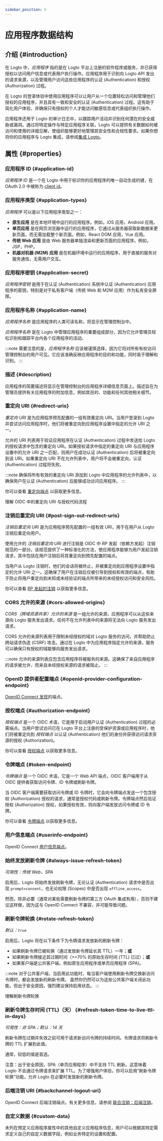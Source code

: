 ```yaml
---
sidebar_position: 5
---
```


# 应用程序数据结构

## 介绍 \{#introduction}

在 Logto 中，_应用程序_ 指的是在 Logto 平台上注册的软件程序或服务，并已获得授权以访问用户信息或代表用户执行操作。应用程序用于识别向 Logto API 发出的请求来源，以及管理用户访问这些应用程序的认证 (Authentication) 和授权 (Authorization) 过程。

在 Logto 的登录体验中使用应用程序可以让用户从一个位置轻松访问和管理他们授权的应用程序，并且具有一致和安全的认证 (Authentication) 过程。这有助于简化用户体验，并确保只有授权的个人才能访问敏感信息或代表组织执行操作。

应用程序还用于 Logto 的审计日志中，以跟踪用户活动并识别任何潜在的安全威胁或漏洞。通过将特定操作与特定应用程序关联，Logto 可以提供有关数据如何被访问和使用的详细见解，使组织能够更好地管理其安全性和合规性要求。如果你想将你的应用程序与 Logto 集成，请参阅[集成 Logto](/integrate-logto)。

## 属性 \{#properties}

### 应用程序 ID \{#application-id}

_应用程序 ID_ 是一个在 Logto 中用于标识你的应用程序的唯一自动生成的键，在 OAuth 2.0 中被称为 [client id](https://www.oauth.com/oauth2-servers/client-registration/client-id-secret/)。

### 应用程序类型 \{#application-types}

_应用程序_ 可以是以下应用程序类型之一：

- **原生应用** 是在本地环境中运行的应用程序。例如，iOS 应用，Android 应用。
- **单页应用** 是在网页浏览器中运行的应用程序，它通过从服务器获取新数据来更新页面，而无需加载整个新页面。例如，React DOM 应用，Vue 应用。
- **传统 Web 应用** 是由 Web 服务器单独渲染和更新页面的应用程序。例如，JSP，PHP。
- **机器对机器 (M2M) 应用** 是在机器环境中运行的应用程序，用于直接的服务对服务通信，无需用户交互。

### 应用程序密钥 \{#application-secret}

_应用程序密钥_ 是用于在认证 (Authentication) 系统中认证 (Authentication) 应用程序的密钥，特别是对于私有客户端（传统 Web 和 M2M 应用）作为私有安全屏障。

### 应用程序名称 \{#application-name}

_应用程序名称_ 是应用程序的人类可读名称，将显示在管理控制台中。

_应用程序名称_ 是在 Logto 中管理应用程序的重要组成部分，因为它允许管理员轻松识别和跟踪平台内各个应用程序的活动。

:::note
需要注意的是，_应用程序名称_ 应该被谨慎选择，因为它将对所有有权访问管理控制台的用户可见。它应该准确反映应用程序的目的和功能，同时易于理解和识别。
:::

### 描述 \{#description}

应用程序的简要描述将显示在管理控制台的应用程序详细信息页面上。描述旨在为管理员提供有关应用程序的附加信息，例如其目的、功能和任何其他相关细节。

### 重定向 URI \{#redirect-uris}

_重定向 URI_ 是为应用程序预先配置的一组有效重定向 URI。当用户登录到 Logto 并尝试访问应用程序时，他们将被重定向到应用程序设置中指定的允许 URI 之一。

允许的 URI 列表用于验证应用程序在认证 (Authentication) 过程中发送给 Logto 的授权请求中包含的重定向 URI。如果授权请求中指定的重定向 URI 与应用程序设置中的允许 URI 之一匹配，则用户在成功认证 (Authentication) 后将被重定向到该 URI。如果重定向 URI 不在允许列表中，用户将不会被重定向，认证 (Authentication) 过程将失败。

:::note
确保将所有有效的重定向 URI 添加到 Logto 中应用程序的允许列表中，以确保用户在认证 (Authentication) 后能够成功访问应用程序。
:::

你可以查看 [重定向端点](https://datatracker.ietf.org/doc/html/rfc6749#section-3.1.2) 以获取更多信息。

<Url href="https://blog.logto.io/redirect-uri-in-authorization-code-flow">
  理解 OIDC 中的重定向 URI 与授权代码流程
</Url>

### 注销后重定向 URI \{#post-sign-out-redirect-uris}

_注销后重定向 URI_ 是为应用程序预先配置的一组有效 URI，用于在用户从 Logto 注销后重定向用户。

使用允许的 _注销后重定向 URI_ 进行注销是 OIDC 中 RP 发起（依赖方发起）注销规范的一部分。该规范提供了一种标准化的方法，使应用程序能够为用户发起注销请求，其中包括在用户注销后将其重定向到预先配置的端点。

当用户从 Logto 注销时，他们的会话将被终止，并被重定向到应用程序设置中指定的允许 URI 之一。这确保了用户在注销后仅被引导到授权和有效的端点，有助于防止将用户重定向到未知或未经验证的端点所带来的未经授权访问和安全风险。

你可以查看 [RP 发起的注销](https://openid.net/specs/openid-connect-rpinitiated-1_0.html#RPLogout) 以获取更多信息。

### CORS 允许的来源 \{#cors-allowed-origins}

_CORS（跨域资源共享）允许的来源_ 是一组允许的来源，应用程序可以从这些来源向 Logto 服务发出请求。任何不在允许列表中的来源将无法向 Logto 服务发出请求。

CORS 允许的来源列表用于限制未经授权的域对 Logto 服务的访问，并帮助防止跨站请求伪造 (CSRF) 攻击。通过在 Logto 中为应用程序指定允许的来源，服务可以确保只有授权的域能够向服务发出请求。

:::note
允许的来源列表应包含应用程序将被服务的来源。这确保了来自应用程序的请求被允许，而来自未经授权来源的请求被阻止。
:::

### OpenID 提供者配置端点 \{#openid-provider-configuration-endpoint}

[OpenID Connect 发现](https://openid.net/specs/openid-connect-discovery-1_0.html#ProviderConfigurationRequest)的端点。

### 授权端点 \{#authorization-endpoint}

_授权端点_ 是一个 OIDC 术语，它是用于启动用户认证 (Authentication) 过程的必需端点。当用户尝试访问已在 Logto 平台上注册的受保护资源或应用程序时，他们将被重定向到 _授权端点_ 以认证 (Authentication) 他们的身份并获得访问请求资源的授权 (Authorization)。

你可以查看 [授权端点](https://openid.net/specs/openid-connect-core-1_0.html#AuthorizationEndpoint) 以获取更多信息。

### 令牌端点 \{#token-endpoint}

_令牌端点_ 是一个 OIDC 术语，它是一个 Web API 端点，OIDC 客户端用于从 OIDC 提供者获取访问令牌、ID 令牌或刷新令牌。

当 OIDC 客户端需要获取访问令牌或 ID 令牌时，它会向令牌端点发送一个包含授权 (Authorization) 授权的请求，通常是授权代码或刷新令牌。令牌端点然后验证授权 (Authorization) 授权，如果授权有效，则向客户端发放访问令牌或 ID 令牌。

你可以查看 [令牌端点](https://openid.net/specs/openid-connect-core-1_0.html#TokenEndpoint) 以获取更多信息。

### 用户信息端点 \{#userinfo-endpoint}

OpenID Connect [用户信息端点](https://openid.net/specs/openid-connect-core-1_0.html#UserInfo)。

### 始终发放刷新令牌 \{#always-issue-refresh-token}

_可用性：传统 Web，SPA_

启用后，Logto 将始终发放刷新令牌，无论认证 (Authentication) 请求中是否出现 `prompt=consent`，也无论权限 (Scopes) 中是否出现 `offline_access`。

然而，除非必要（通常对某些需要刷新令牌的第三方 OAuth 集成有用），否则不建议这样做，因为这与 OpenID Connect 不兼容，并可能导致问题。

### 刷新令牌轮换 \{#rotate-refresh-token}

_默认：`true`_

启用后，Logto 将在以下条件下为令牌请求发放新的刷新令牌：

- 如果刷新令牌已被轮换（通过发放新令牌延长其 TTL）一年；**或**
- 如果刷新令牌接近其过期时间（>=70% 的原始生存时间 (TTL) 已过）；**或**
- 如果客户端是公共客户端，例如原生应用程序或单页应用程序 (SPA)。

:::note
对于公共客户端，当启用此功能时，每当客户端使用刷新令牌交换新访问令牌时，都会发放新的刷新令牌。
虽然你仍然可以为这些公共客户端关闭此功能，但出于安全原因，强烈建议保持启用状态。
:::

<Url href="https://blog.logto.io/understanding-refresh-token-rotation">理解刷新令牌轮换</Url>

### 刷新令牌生存时间 (TTL)（天） \{#refresh-token-time-to-live-ttl-in-days}

_可用性：非 SPA；默认：14 天_

刷新令牌在过期并失效之前可用于请求新访问令牌的持续时间。令牌请求将刷新令牌的 TTL 扩展到此值。

通常，较低的值是首选。

注意：出于安全原因，SPA（单页应用程序）中不支持 TTL 刷新。这意味着 Logto 不会通过令牌请求来扩展 TTL。为了增强用户体验，你可以启用“刷新令牌轮换”功能，允许 Logto 在必要时发放新的刷新令牌。

### 后端注销 URI \{#backchannel-logout-uri}

OpenID Connect 后端注销端点。有关更多信息，请参阅 [联合注销：后端注销](#)。

### 自定义数据 \{#custom-data}

未列在预定义应用程序属性中的其他自定义应用程序信息，用户可以根据其特定需求定义自己的自定义数据字段，例如业务特定的设置和配置。
